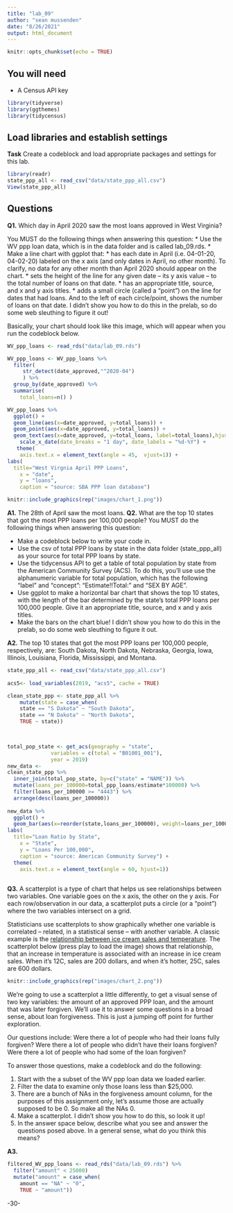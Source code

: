 ```yaml
---
title: "lab_09"
author: "sean mussenden"
date: "8/26/2021"
output: html_document
---
```


```r
knitr::opts_chunk$set(echo = TRUE)
```

## You will need

* A Census API key
```r
library(tidyverse)
library(ggthemes)
library(tidycensus)
```
## Load libraries and establish settings

**Task** Create a codeblock and load appropriate packages and settings for this lab.
```r
library(readr)
state_ppp_all <- read_csv("data/state_ppp_all.csv")
View(state_ppp_all)
```

## Questions

**Q1.** Which day in April 2020 saw the most loans approved in West Virginia? 

You MUST do the following things when answering this question:
* Use the WV ppp loan data, which is in the data folder and is called lab_09.rds.
* Make a line chart with ggplot that:
  * has each date in April (i.e. 04-01-20, 04-02-20) labeled on the x axis (and only dates in April, no other month). To clarify, no data for any other month than April 2020 should appear on the chart. 
  * sets the height of the line for any given date -- its y axis value -- to the total number of loans on that date.
  * has an appropriate title, source, and x and y axis titles. 
  * adds a small circle (called a "point") on the line for dates that had loans. And to the left of each circle/point, shows the number of loans on that date.  I didn't show you how to do this in the prelab, so do some web sleuthing to figure it out! 

Basically, your chart should look like this image, which will appear when you run the codeblock below. 
```r
WV_ppp_loans <- read_rds("data/lab_09.rds")

WV_ppp_loans <- WV_ppp_loans %>% 
  filter(
     str_detect(date_approved,"^2020-04")
     ) %>%
  group_by(date_approved) %>%
  summarise(
    total_loans=n() )

WV_ppp_loans %>%
  ggplot() + 
  geom_line(aes(x=date_approved, y=total_loans)) +
  geom_point(aes(x=date_approved, y=total_loans)) +
  geom_text(aes(x=date_approved, y=total_loans, label=total_loans),hjust=1.25) +
    scale_x_date(date_breaks = "1 day", date_labels = "%d-%Y") +
   theme(
    axis.text.x = element_text(angle = 45,  vjust=1)) +
labs(
  title="West Virgnia April PPP Loans",
    x = "date",
    y = "loans",
    caption = "source: SBA PPP loan database") 
```
```r
knitr::include_graphics(rep("images/chart_1.png"))
```
**A1.** 
The 28th of April saw the most loans.
**Q2.** What are the top 10 states that got the most PPP loans per 100,000 people? You MUST do the following things when answering this question:

* Make a codeblock below to write your code in.
* Use the csv of total PPP loans by state in the data folder (state_ppp_all) as your source for total PPP loans by state.  
* Use the tidycensus API to get a table of total population by state from the American Community Survey (ACS). To do this, you'll use use the alphanumeric variable for total population, which has the following "label" and "concept": "Estimate!!Total:" and "SEX BY AGE".  
* Use ggplot to make a horizontal bar chart that shows the top 10 states, with the length of the bar determined by the state's total PPP loans per 100,000 people. Give it an appropriate title, source, and x and y axis titles. 
* Make the bars on the chart blue! I didn't show you how to do this in the prelab, so do some web sleuthing to figure it out.  

**A2.** 
The top 10 states that got the most PPP loans per 100,000 people, respectively, are: South Dakota, North Dakota, Nebraska, Georgia, Iowa, Illinois, Louisiana, Florida, Mississippi, and Montana.
```r
state_ppp_all <- read_csv("data/state_ppp_all.csv")
  
acs5<- load_variables(2019, "acs5", cache = TRUE)

clean_state_ppp <- state_ppp_all %>% 
    mutate(state = case_when(
    state == "S Dakota" ~ "South Dakota",
    state == "N Dakota" ~ "North Dakota",
    TRUE ~ state)) 

	

total_pop_state <- get_acs(geography = "state",
              variables = c(total = "B01001_001"),
              year = 2019)
new_data <-
clean_state_ppp %>%
  inner_join(total_pop_state, by=c("state" = "NAME")) %>% 
  mutate(loans_per_100000=total_ppp_loans/estimate*100000) %>% 
  filter(loans_per_100000 >= "4443") %>% 
  arrange(desc(loans_per_100000)) 
  
new_data %>% 
  ggplot() +
  geom_bar(aes(x=reorder(state,loans_per_100000), weight=loans_per_100000), fill="steelblue") +
labs(
  title="Loan Ratio by State",
    x = "State",
    y = "Loans Per 100,000",
    caption = "source: American Community Survey") +
  theme(
    axis.text.x = element_text(angle = 60, hjust=1))
  

```

**Q3.**  A scatterplot is a type of chart that helps us see relationships between two variables. One variable goes on the x axis, the other on the y axis.  For each row/observation in our data, a scatterplot puts a circle (or a "point") where the two variables intersect on a grid. 



Statisticians use scatterplots to show graphically whether one variable is correlated -- related, in a statistical sense -- with another variable.  A classic example is the [relationship between ice cream sales and temperature](https://www.mathsisfun.com/data/scatter-xy-plots.html).  The scatterplot below (press play to load the image) shows that relationship, that an increase in temperature is associated with an increase in ice cream sales. When it's 12C, sales are 200 dollars, and when it's hotter, 25C, sales are 600 dollars.

```r
knitr::include_graphics(rep("images/chart_2.png"))
```

We're going to use a scatterplot a little differently, to get a visual sense of two key variables: the amount of an approved PPP loan, and the amount that was later forgiven. We'll use it to answer some questions in a broad sense, about loan forgiveness.  This is just a jumping off point for further exploration. 

Our questions include: Were there a lot of people who had their loans fully forgiven?  Were there a lot of people who didn't have their loans forgiven? Were there a lot of people who had some of the loan forgiven? 

To answer those questions, make a codeblock and do the following:

1. Start with the a subset of the WV ppp loan data we loaded earlier.
2. Filter the data to examine only those loans less than $25,000.
3. There are a bunch of NAs in the forgiveness amount column, for the purposes of this assignment only, let's assume those are actually supposed to be 0. So make all the NAs 0. 
4. Make a scatterplot. I didn't show you how to do this, so look it up! 
5. In the answer space below, describe what you see and answer the questions posed above.  In a general sense, what do you think this means?  

**A3.**  
```r
filtered_WV_ppp_loans <- read_rds("data/lab_09.rds") %>% 
  filter("amount" < 25000)
  mutate("amount" = case_when(
    amount == "NA" ~ "0",
    TRUE ~ "amount"))
```

-30-
